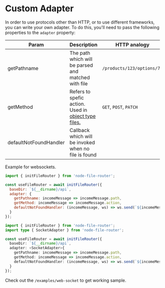 
# Custom Adapter

In order to use protocols other than HTTP, or to use different frameworks, you can write your own adapter.
To do this, you'll need to pass the following properties to the `adapter` property:

| Param     | Description | HTTP analogy |
|-----------|-------------| ------------- |
| getPathname  | The path which will be parsed and matched with file           | `/products/123/options/78` |
| getMethod | Refers to spefic action. Used in [object type files.](docs/usage-guide#object-with-methods)           | `GET`, `POST`, `PATCH` |
| defaultNotFoundHandler  | Callback which will be invoked when no file is found           | |

Example for websockets.

<Tabs>
  <TabItem value="javascript" label="JavaScript" default>

```javascript {5-9} showLineNumbers
import { initFileRouter } from 'node-file-router';

const useFileRouter = await initFileRouter({
  baseDir: `${__dirname}/api`,
  adapter: {
    getPathname: incomeMessage => incomeMessage.path,
    getMethod: incomeMessage => incomeMessage.action,
    defaultNotFoundHandler: (incomeMessage, ws) => ws.send(`${incomeMessage.path} is not found.`)
  }
});
```

  </TabItem>
  <TabItem value="typescript" label="TypeScript">

```typescript {6-10} showLineNumbers
import { initFileRouter } from 'node-file-router';
import type { SocketAdapter } from 'node-file-router';

const useFileRouter = await initFileRouter({
  baseDir: `${__dirname}/api`,
  adapter: <SocketAdapter>{
    getPathname: incomeMessage => incomeMessage.path,
    getMethod: incomeMessage => incomeMessage.action,
    defaultNotFoundHandler: (incomeMessage, ws) => ws.send(`${incomeMessage.path} is not found.`)
  }
});
```

  </TabItem>
</Tabs>

Check out the `/examples/web-socket` to get working sample.